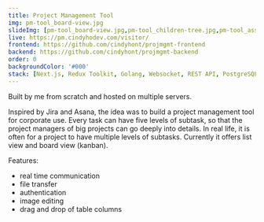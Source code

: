 ```yaml
---
title: Project Management Tool
img: pm-tool_board-view.jpg
slideImg: [pm-tool_board-view.jpg,pm-tool_children-tree.jpg,pm-tool_assigned-to-me.jpg,pm-tool_dashboard-by-status.jpg,pm-tool_avatar.jpg]
live: https://pm.cindyhodev.com/visitor/
frontend: https://github.com/cindyhont/projmgmt-frontend
backend: https://github.com/cindyhont/projmgmt-backend
order: 0
backgroundColor: '#000'
stack: [Next.js, Redux Toolkit, Golang, Websocket, REST API, PostgreSQL, Nginx, Canvas]
---
```

<p>Built by me from scratch and hosted on multiple servers.</p>
<p>
Inspired by Jira and Asana, the idea was to build a project management tool for corporate use.
Every task can have five levels of subtask, so that the project managers of big projects can go deeply into details. In real life, it is often for a project to have multiple levels of subtasks.
Currently it offers list view and board view (kanban).
</p>
<p>Features:</p>
<ul class="list">
    <li>real time communication</li>
    <li>file transfer</li>
    <li>authentication</li>
    <li>image editing</li>
    <li>drag and drop of table columns</li>
</ul>
<!-- excerpt end -->